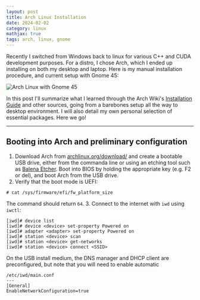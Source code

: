 ```yaml
---
layout: post
title: Arch Linux Installation
date: 2024-02-02
category: linux
mathjax: true
tags: arch, linux, gnome
---
```


Recently I switched from Windows back to linux for various C++ and CUDA development purposes. For a distro, I chose Arch, which I ended up installing on both my desktop and laptop. Here is my manual installation procedure, and current setup with Gnome 45:

![Arch Linux with Gnome 45](/assets/images/2024-02-02/gnome45.png)

In this post I'll summarize what I learned through the Arch Wiki's [Installation Guide](https://wiki.archlinux.org/title/Installation_guide) and other sources, going from a barebones setup all the way to desktop environment. I will also detail my own personal selection of essential packages. Here we go!

---

## Booting into Arch and preliminary configuration

1. Download Arch from [archlinux.org/download/](https://archlinux.org/download/) and create a bootable USB drive, either from the commanda line or using an etching tool such as [Balena Etcher](https://etcher.balena.io/). Boot into BIOS by holding the appropriate key (e.g. F2 or del), and boot Arch from the USB drive.
2. Verify that the boot mode is UEFI:
```
# cat /sys/firmware/efi/fw_platform_size
```
The command should return `64`.
3. Connect to the internet with `iwd` using `iwctl`:
```
[iwd]# device list
[iwd]# device <device> set-property Powered on
[iwd]# adapter <adapter> set-property Powered on
[iwd]# station <device> scan
[iwd]# station <device> get-networks
[iwd]# station <device> connect <SSID>
```
On the USB install medium, the DNS manager and DHCP client are preconfigured, but note that you will need to enable automatic 
```
/etc/iwd/main.conf
---
[General]
EnableNetworkConfiguration=true
```